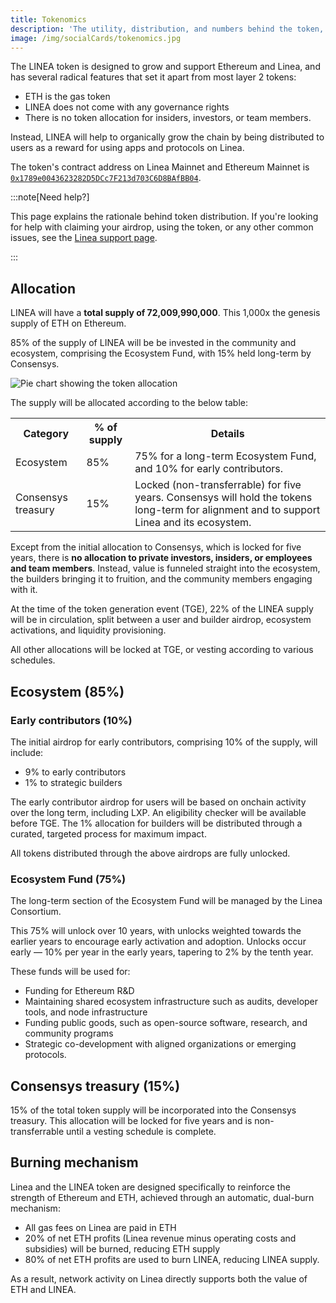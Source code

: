 ```yaml
---
title: Tokenomics
description: 'The utility, distribution, and numbers behind the token, LINEA.'
image: /img/socialCards/tokenomics.jpg
---
```


The LINEA token is designed to grow and support Ethereum and Linea, and has several radical features 
that set it apart from most layer 2 tokens:
- ETH is the gas token
- LINEA does not come with any governance rights
- There is no token allocation for insiders, investors, or team members.

Instead, LINEA will help to organically grow the chain by being distributed to users as a reward for 
using apps and protocols on Linea. 

The token's contract address on Linea Mainnet and Ethereum Mainnet is [`0x1789e0043623282D5DCc7F213d703C6D8BAfBB04`](https://lineascan.build/address/0x1789e0043623282D5DCc7F213d703C6D8BAfBB04).

:::note[Need help?]

This page explains the rationale behind token distribution. If you're looking for help with claiming 
your airdrop, using the token, or any other common issues, see the [Linea support page](https://support.linea.build/linea-hub/airdrop).

:::

## Allocation

LINEA will have a **total supply of 72,009,990,000**. This 1,000x the genesis supply of ETH on 
Ethereum.

85% of the supply of LINEA will be be invested in the community and ecosystem, comprising the 
Ecosystem Fund, with 15% held long-term by Consensys.

<div class="center-container">
  <div class="img-large">
    <img
      src="/img/technology/tokenomics/allocation.png"
      alt="Pie chart showing the token allocation"
    />
  </div>
</div>

The supply will be allocated according to the below table:

<table>
	<tr>
		<th>Category</th>
		<th>% of supply</th>
		<th>Details</th>
	</tr>
	<tr>
		<td>Ecosystem</td>
		<td>85%</td>
		<td>75% for a long-term Ecosystem Fund, and 10% for early contributors.</td>
	</tr>
	<tr>
		<td>Consensys treasury</td>
		<td>15%</td>
		<td>Locked (non-transferrable) for five years. Consensys will hold the tokens long-term for 
		alignment and to support Linea and its ecosystem.</td>
	</tr>
</table>

Except from the initial allocation to Consensys, which is locked for five years, there is **no 
allocation to private investors, insiders, or employees and team members**. Instead, value is 
funneled straight into the ecosystem, the builders bringing it to fruition, and the community members 
engaging with it. 

At the time of the token generation event (TGE), 22% of the LINEA supply will be in circulation, 
split between a user and builder airdrop, ecosystem activations, and liquidity provisioning.

All other allocations will be locked at TGE, or vesting according to various schedules.

## Ecosystem (85%)

### Early contributors (10%)

The initial airdrop for early contributors, comprising 10% of the supply, will include:
- 9% to early contributors
- 1% to strategic builders

The early contributor airdrop for users will be based on onchain activity over the long term, including 
LXP. An eligibility checker will be available before TGE. The 1% allocation for builders will be 
distributed through a curated, targeted process for maximum impact.
	
All tokens distributed through the above airdrops are fully unlocked.

### Ecosystem Fund (75%)

The long-term section of the Ecosystem Fund will be managed by the Linea Consortium.

This 75% will unlock over 10 years, with unlocks weighted towards the earlier years to encourage 
early activation and adoption. Unlocks occur early — 10% per year in the early years, tapering to 2% 
by the tenth year.

These funds will be used for:
- Funding for Ethereum R&D
- Maintaining shared ecosystem infrastructure such as audits, developer tools, and node infrastructure
- Funding public goods, such as open-source software, research, and community programs
- Strategic co-development with aligned organizations or emerging protocols.

## Consensys treasury (15%)

15% of the total token supply will be incorporated into the Consensys treasury. This allocation will 
be locked for five years and is non-transferrable until a vesting schedule is complete.

## Burning mechanism

Linea and the LINEA token are designed specifically to reinforce the strength of Ethereum and ETH, 
achieved through an automatic, dual-burn mechanism:
- All gas fees on Linea are paid in ETH
- 20% of net ETH profits (Linea revenue minus operating costs and subsidies) will be burned, 
  reducing ETH supply
- 80% of net ETH profits are used to burn LINEA, reducing LINEA supply.

As a result, network activity on Linea directly supports both the value of ETH and LINEA. 

